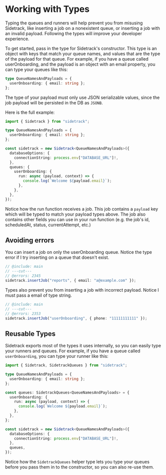 # Working with Types

Typing the queues and runners will help prevent you from misusing Sidetrack, like inserting a job on a nonexistent queue, or inserting a job with an invalid payload. Following the types will improve your developer experience.

To get started, pass in the type for Sidetrack's constructor. This type is an object with keys that match your queue names, and values that are the type of the payload for that queue. For example, if you have a queue called userOnboarding, and the payload is an object with an email property, you can type your queues like this:

```ts
type QueueNamesAndPayloads = {
  userOnboarding: { email: string };
};
```

The type of your payload must only use JSON serializable values, since the job payload will be persisted in the DB as `JSONB`.

Here is the full example:

```ts twoslash include main
import { Sidetrack } from "sidetrack";

type QueueNamesAndPayloads = {
  userOnboarding: { email: string };
};

const sidetrack = new Sidetrack<QueueNamesAndPayloads>({
  databaseOptions: {
    connectionString: process.env["DATABASE_URL"]!,
  },
  queues: {
    userOnboarding: {
      run: async (payload, context) => {
        console.log(`Welcome ${payload.email}`);
      },
    },
  },
});
```

Notice how the run function receives a job. This job contains a `payload` key which will be typed to match your payload types above. The job also contains other fields you can use in your run function (e.g. the job's id, scheduledAt, status, currentAttempt, etc.)

## Avoiding errors

You can insert a job on only the userOnboarding queue. Notice the type error if I try inserting on a queue that doesn't exist.

```ts twoslash
// @include: main
// ---cut---
// @errors: 2345
sidetrack.insertJob("reports", { email: "a@example.com" });
```

Types also prevent you from inserting a job with incorrect payload. Notice I must pass a email of type string.

```ts twoslash
// @include: main
// ---cut---
// @errors: 2353
sidetrack.insertJob("userOnboarding", { phone: "11111111111" });
```

## Reusable Types

Sidetrack exports most of the types it uses internally, so you can easily type your runners and queues. For example, if you have a queue called `userOnboarding`, you can type your runner like this:

```ts twoslash
import { Sidetrack, SidetrackQueues } from "sidetrack";

type QueueNamesAndPayloads = {
  userOnboarding: { email: string };
};

const queues: SidetrackQueues<QueueNamesAndPayloads> = {
  userOnboarding: {
    run: async (payload, context) => {
      console.log(`Welcome ${payload.email}`);
    },
  },
};

const sidetrack = new Sidetrack<QueueNamesAndPayloads>({
  databaseOptions: {
    connectionString: process.env["DATABASE_URL"]!,
  },
  queues,
});
```

Notice how the `SidetrackQueues` helper type lets you type your queues before you pass them in to the constructor, so you can also re-use them.
